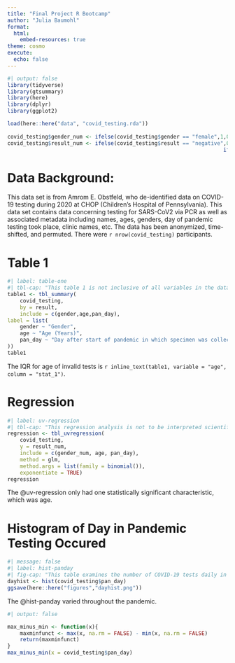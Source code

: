 ```yaml
---
title: "Final Project R Bootcamp"
author: "Julia Baumohl"
format: 
  html:
    embed-resources: true
theme: cosmo
execute: 
  echo: false
---
```


```r
#| output: false
library(tidyverse)
library(gtsummary)
library(here)
library(dplyr)
library(ggplot2)

load(here::here("data", "covid_testing.rda"))
					
covid_testing$gender_num <- ifelse(covid_testing$gender == "female",1,0)
covid_testing$result_num <- ifelse(covid_testing$result == "negative",0,
																	 ifelse(covid_testing$result == "positive", 1, NA))

```

# Data Background:			

This data set is from Amrom E. Obstfeld, who de-identified data on COVID-19 testing during 2020 at CHOP (Children’s Hospital of Pennsylvania). This data set contains data concerning testing for SARS-CoV2 via PCR as well as associated metadata including names, ages, genders, day of pandemic testing took place, clinic names, etc. The data has been anonymized, time-shifted, and permuted. There were `r nrow(covid_testing)` participants.

# Table 1

```r
#| label: table-one
#| tbl-cap: "This table 1 is not inclusive of all variables in the data set, only of variables included in the regression."
table1 <- tbl_summary(
	covid_testing,
	by = result,
	include = c(gender,age,pan_day),
label = list(
	gender ~ "Gender",
	age ~ "Age (Years)",
	pan_day ~ "Day after start of pandemic in which specimen was collected"
))
table1
```

The IQR for age of invalid tests is `r inline_text(table1, variable = "age", column = "stat_1")`.

# Regression

```r
#| label: uv-regression
#| tbl-cap: "This regression analysis is not to be interpreted scientifically, and only conducted for coding practice purposes."
regression <- tbl_uvregression(
	covid_testing,
	y = result_num,
	include = c(gender_num, age, pan_day),
	method = glm,
	method.args = list(family = binomial()),
	exponentiate = TRUE)
regression

```

The @uv-regression only had one statistically significant characteristic, which was age.

# Histogram of Day in Pandemic Testing Occured

```r
#| message: false
#| label: hist-panday
#| fig-cap: "This table examines the number of COVID-19 tests daily in the data set after the pandemic began."
dayhist <- hist(covid_testing$pan_day)
ggsave(here::here("figures","dayhist.png"))

```

The @hist-panday varied throughout the pandemic. 

```r
#| output: false

max_minus_min <- function(x){
	maxminfunct <- max(x, na.rm = FALSE) - min(x, na.rm = FALSE)
	return(maxminfunct)
}
max_minus_min(x = covid_testing$pan_day)

```
